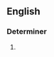 ==English==

===Determiner===
{{en-det|head=[[any]]-[[and]]-[[all]]}}

# {{alternative spelling of|any and all}}